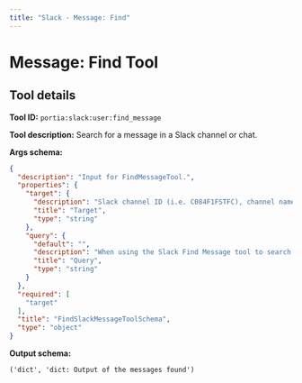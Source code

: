 ```yaml
---
title: "Slack - Message: Find"
---
```

<!-- WARNING: This file is auto-generated by generate_tool_docs.py. Do not edit manually. -->


# Message: Find Tool

<Intro />

## Tool details
**Tool ID:** `portia:slack:user:find_message`

**Tool description:** Search for a message in a Slack channel or chat.

**Args schema:**
```json
{
  "description": "Input for FindMessageTool.",
  "properties": {
    "target": {
      "description": "Slack channel ID (i.e. C084F1FSTFC), channel name (#slack-tool-testing)or user name (@tom) that the messages were sent to.",
      "title": "Target",
      "type": "string"
    },
    "query": {
      "default": "",
      "description": "When using the Slack Find Message tool to search for             messages you have to adhere to the query string structure             of slack strictly. In addition to whatever keywords are             relevant from the user's prompt, follow the guidelines             below to build the query string and never ever add anything             other than that.             To look for messages from a specific user you have to refer             to their slack user name using @ in the query string             like so: 'from:@UserName' e.g. 'from:@nathan' to get             messages from nathan.             To look for messages sent to me or someone else you have to             refer to their Slack username using @ in the query string             like so: 'to:@UserName' e.g. 'to:@mounir'.             Next, and this should ONLY be used if the user is asking             about messages in a specific channel, to look for messages             in a specific channel you have to insert 'in:ChannelName'             in the query string e.g. 'in:social'",
      "title": "Query",
      "type": "string"
    }
  },
  "required": [
    "target"
  ],
  "title": "FindSlackMessageToolSchema",
  "type": "object"
}
```

**Output schema:**
```
('dict', 'dict: Output of the messages found')
```
